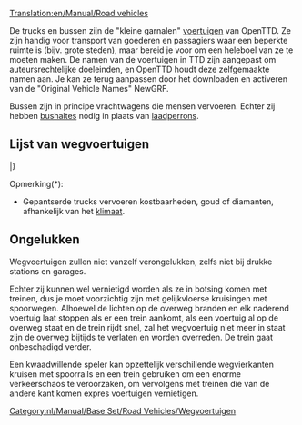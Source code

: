 [[Translation:en/Manual/Road vehicles]]
{{nl/Inhoudsopgave}}

De trucks en bussen zijn de "kleine garnalen" [[nl/Manual/Voertuigen|voertuigen]] van OpenTTD. Ze zijn handig voor transport van goederen en passagiers waar een beperkte ruimte is (bijv. grote steden), maar bereid je voor om een heleboel van ze te moeten maken. De namen van de voertuigen in TTD zijn aangepast om auteursrechtelijke doeleinden, en OpenTTD houdt deze zelfgemaakte namen aan. Je kan ze terug aanpassen door het downloaden en activeren van de "Original Vehicle Names" NewGRF.

Bussen zijn in principe vrachtwagens die mensen vervoeren. Echter zij hebben [[nl/Manual/Laadperrons#bushalte|bushaltes]] nodig in plaats van [[nl/Manual/Laadperrons#vrachtwagen-laadperron|laadperrons]].

==Lijst van wegvoertuigen==
{{nl/Manual/Voertuigentabel/Start}}
{{en/Manual/VehicleTable/Header|Passagiers en Post}}
{{en/Manual/VehicleTable/Row|
*[[nl/Manual/Base Set/Road Vehicles/Bussen|Bussen]]
*[[nl/Manual/Base Set/Road Vehicles/Posttrucks|Posttrucks]]
|
*[[nl/Manual/Base Set/Road Vehicles/Bussen|Bussen]]
*[[nl/Manual/Base Set/Road Vehicles/Posttrucks|Posttrucks]]
|
*[[nl/Manual/Base Set/Road Vehicles/Bussen|Bussen]]
*[[nl/Manual/Base Set/Road Vehicles/Posttrucks|Posttrucks]]
|
*[[nl/Manual/Base Set/Road Vehicles/Bussen|Bussen]]
*[[nl/Manual/Base Set/Road Vehicles/Posttrucks|Posttrucks]]
}}
{{en/Manual/VehicleTable/Header|Gewone vracht}}
{{en/Manual/VehicleTable/Row|
*[[nl/Manual/Base Set/Road Vehicles/Olietankers|Olietankers]]
*[[nl/Manual/Base Set/Road Vehicles/Goederentrucks|Goederentrucks]]
*[[nl/Manual/Base Set/Road Vehicles/Graantrucks|Graantrucks]]
*[[nl/Manual/Base Set/Road Vehicles/Veewagens|Veewagens]]
*[[nl/Manual/Base Set/Road Vehicles/Houttrucks|Houttrucks]]
|
*[[nl/Manual/Base Set/Road Vehicles/Olietankers|Olietankers]]
*[[nl/Manual/Base Set/Road Vehicles/Goederentrucks|Goederentrucks]]
*[[nl/Manual/Base Set/Road Vehicles/Graantrucks|Graantrucks]]
*[[nl/Manual/Base Set/Road Vehicles/Veewagens|Veewagens]]
*[[nl/Manual/Base Set/Road Vehicles/Houttrucks|Houttrucks]]
|
*[[nl/Manual/Base Set/Road Vehicles/Olietankers|Olietankers]]
*[[nl/Manual/Base Set/Road Vehicles/Goederentrucks|Goederentrucks]]
*[[nl/Manual/Base Set/Road Vehicles/Graantrucks|Graantrucks]]
*-
*[[nl/Manual/Base Set/Road Vehicles/Houttrucks|Houttrucks]]
|
*[[nl/Manual/Base Set/Road Vehicles/Colatrucks|Colatrucks]]
*[[nl/Manual/Base Set/Road Vehicles/Snoeptrucks|Snoeptrucks]]
*[[nl/Manual/Base Set/Road Vehicles/Speelgoedtrucks|Speelgoedtrucks]]
*[[nl/Manual/Base Set/Road Vehicles/Batterijtrucks|Batterijtrucks]]
*[[nl/Manual/Base Set/Road Vehicles/Suikerspintrucks|Suikerspintrucks]]
}}
{{en/Manual/VehicleTable/Header|Vergelijkbare vracht}}
{{en/Manual/VehicleTable/Row|
*[[nl/Manual/Base Set/Road Vehicles/Gepantserde trucks|Gepantserde trucks]]*
*[[nl/Manual/Base Set/Road Vehicles/Kolentrucks|Kolentrucks]]
*[[nl/Manual/Base Set/Road Vehicles/IJzerertstrucks|IJzerertstrucks]]
*[[nl/Manual/Base Set/Road Vehicles/Staaltrucks|Staaltrucks]]
* -
|
*[[nl/Manual/Base Set/Road Vehicles/Gepantserde trucks|Gepantserde trucks]]*
*[[nl/Manual/Base Set/Road Vehicles/Kolentrucks|Kolentrucks]]
* -
*[[nl/Manual/Base Set/Road Vehicles/Papiertrucks|Papiertrucks]]
*[[nl/Voedselwagens|Voedselwagens]]
|
*[[nl/Gepantserde truck|Gepantserde trucks]]*
*-
*[[nl/Manual/Base Set/Road Vehicles/Koperertstrucks|Koperertstrucks]]
* -
*[[nl/Voedselwagens|Voedselwagens]]
|
* -
*[[nl/Manual/Base Set/Road Vehicles/Suikertrucks|Suikertrucks]]
* -
* -
* -
}}
{{en/Manual/VehicleTable/Header|Andere vracht}}
{{en/Manual/VehicleTable/Row|
|
|
*[[nl/Manual/Base Set/Road Vehicles/Watertankers|Watertankers]]
*[[nl/Manual/Base Set/Road Vehicles/Fruittrucks|Fruittrucks]]
*[[nl/Manual/Base Set/Road Vehicles/Rubbertrucks|Rubbertrucks]]
|
*[[nl/Manual/Base Set/Road Vehicles/Bellentrucks|Bellentrucks]]
*[[nl/Manual/Base Set/Road Vehicles/Frisdranktrucks|Frisdranktrucks]]
*[[nl/Manual/Base Set/Road Vehicles/Plastictrucks|Plastictrucks]]
*[[nl/Manual/Base Set/Road Vehicles/Toffeetrucks|Toffeetrucks]]
}}
|}

Opmerking(*):
*Gepantserde trucks vervoeren kostbaarheden, goud of diamanten, afhankelijk van het [[nl/Manual/Klimaat|klimaat]].

==Ongelukken==
Wegvoertuigen zullen niet vanzelf verongelukken, zelfs niet bij drukke stations en garages.

Echter zij kunnen wel vernietigd worden als ze in botsing komen met treinen, dus je moet voorzichtig zijn met gelijkvloerse kruisingen met spoorwegen. Alhoewel de lichten op de overweg branden en elk naderend voertuig laat stoppen als er een trein aankomt, als een voertuig al op de overweg staat en de trein rijdt snel, zal het wegvoertuig niet meer in staat zijn de overweg bijtijds te verlaten en worden overreden. De trein gaat onbeschadigd verder.

Een kwaadwillende speler kan opzettelijk verschillende wegvierkanten kruisen met spoorrails en een trein gebruiken om een enorme verkeerschaos te veroorzaken, om vervolgens met treinen die van de andere kant komen expres voertuigen vernietigen.

[[Category:nl/Manual/Base Set/Road Vehicles/Wegvoertuigen]]